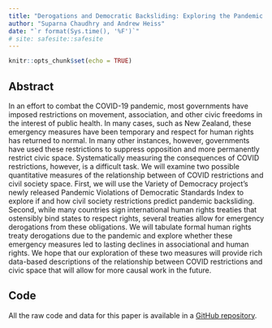```yaml
---
title: "Derogations and Democratic Backsliding: Exploring the Pandemic's Effects on Civic Spaces"
author: "Suparna Chaudhry and Andrew Heiss"
date: "`r format(Sys.time(), '%F')`"
# site: safesite::safesite
---
```


```r
knitr::opts_chunk$set(echo = TRUE)
```

## Abstract

In an effort to combat the COVID-19 pandemic, most governments have imposed restrictions on movement, association, and other civic freedoms in the interest of public health. In many cases, such as New Zealand, these emergency measures have been temporary and respect for human rights has returned to normal. In many other instances, however, governments have used these restrictions to suppress opposition and more permanently restrict civic space. Systematically measuring the consequences of COVID restrictions, however, is a difficult task. We will examine two possible quantitative measures of the relationship between of COVID restrictions and civil society space. First, we will use the Variety of Democracy project's newly released Pandemic Violations of Democratic Standards Index to explore if and how civil society restrictions predict pandemic backsliding. Second, while many countries sign international human rights treaties that ostensibly bind states to respect rights, several treaties allow for emergency derogations from these obligations. We will tabulate formal human rights treaty derogations due to the pandemic and explore whether these emergency measures led to lasting declines in associational and human rights. We hope that our exploration of these two measures will provide rich data-based descriptions of the relationship between COVID restrictions and civic space that will allow for more causal work in the future.


## Code

All the raw code and data for this paper is available in a [GitHub repository](https://github.com/andrewheiss/covid-derogations).

